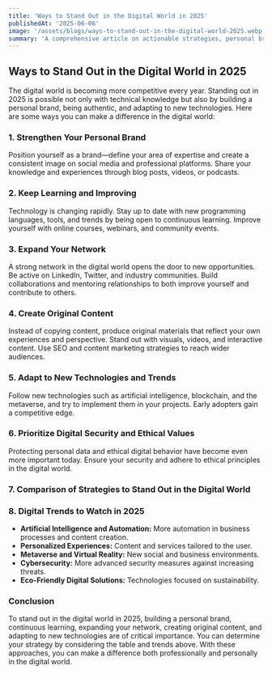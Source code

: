 ```yaml
---
title: 'Ways to Stand Out in the Digital World in 2025'
publishedAt: '2025-06-06'
image: '/assets/blogs/ways-to-stand-out-in-the-digital-world-2025.webp'
summary: 'A comprehensive article on actionable strategies, personal branding, new technologies, and trends to stand out in the digital world in 2025.'
---
```


## Ways to Stand Out in the Digital World in 2025

The digital world is becoming more competitive every year. Standing out in 2025 is possible not only with technical knowledge but also by building a personal brand, being authentic, and adapting to new technologies. Here are some ways you can make a difference in the digital world:

### 1. Strengthen Your Personal Brand
Position yourself as a brand—define your area of expertise and create a consistent image on social media and professional platforms. Share your knowledge and experiences through blog posts, videos, or podcasts.

### 2. Keep Learning and Improving
Technology is changing rapidly. Stay up to date with new programming languages, tools, and trends by being open to continuous learning. Improve yourself with online courses, webinars, and community events.

### 3. Expand Your Network
A strong network in the digital world opens the door to new opportunities. Be active on LinkedIn, Twitter, and industry communities. Build collaborations and mentoring relationships to both improve yourself and contribute to others.

### 4. Create Original Content
Instead of copying content, produce original materials that reflect your own experiences and perspective. Stand out with visuals, videos, and interactive content. Use SEO and content marketing strategies to reach wider audiences.

### 5. Adapt to New Technologies and Trends
Follow new technologies such as artificial intelligence, blockchain, and the metaverse, and try to implement them in your projects. Early adopters gain a competitive edge.

### 6. Prioritize Digital Security and Ethical Values
Protecting personal data and ethical digital behavior have become even more important today. Ensure your security and adhere to ethical principles in the digital world.

### 7. Comparison of Strategies to Stand Out in the Digital World

<Table data={{
  headers: [
    'Strategy',
    'Description',
    'Advantages',
    'Implementation Suggestion'
  ],
  rows: [
    [
      'Personal Branding',
      'Define your area of expertise and image',
      'Trust, recognition, increased opportunities',
      'Blog, social media, portfolio site'
    ],
    [
      'Continuous Learning and Improvement',
      'Adapt to new technologies and trends',
      'Competitive advantage, up-to-dateness',
      'Online courses, webinars'
    ],
    [
      'Networking',
      'Be active in industry communities',
      'New job opportunities, knowledge sharing',
      'LinkedIn, events'
    ],
    [
      'Original Content Creation',
      'Share your own experiences',
      'Differentiation, building authority',
      'Video, blog, podcast'
    ],
    [
      'Adapting to New Technologies',
      'Show interest in areas like AI and blockchain',
      'Early adoption, innovation',
      'Project development, demo applications'
    ],
    [
      'Digital Security and Ethics',
      'Pay attention to data protection and ethical behavior',
      'Reliability, long-term success',
      'Strong passwords, ethical sharing'
    ]
  ]
}} />

### 8. Digital Trends to Watch in 2025

- **Artificial Intelligence and Automation:** More automation in business processes and content creation.
- **Personalized Experiences:** Content and services tailored to the user.
- **Metaverse and Virtual Reality:** New social and business environments.
- **Cybersecurity:** More advanced security measures against increasing threats.
- **Eco-Friendly Digital Solutions:** Technologies focused on sustainability.

### Conclusion
To stand out in the digital world in 2025, building a personal brand, continuous learning, expanding your network, creating original content, and adapting to new technologies are of critical importance. You can determine your strategy by considering the table and trends above. With these approaches, you can make a difference both professionally and personally in the digital world.
